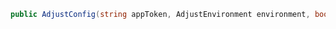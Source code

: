 ```c#
public AdjustConfig(string appToken, AdjustEnvironment environment, bool allowSuppressLogLevel)
```
